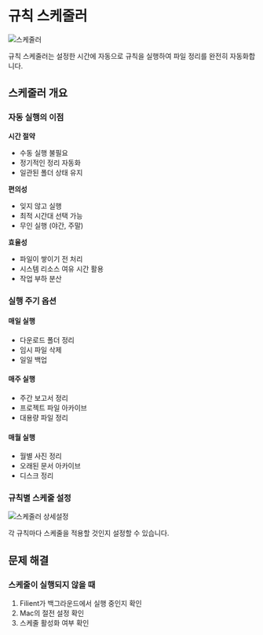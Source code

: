 # 규칙 스케줄러
![스케줄러](/docs/images/scheduler.png)

규칙 스케줄러는 설정한 시간에 자동으로 규칙을 실행하여 파일 정리를 완전히 자동화합니다.

## 스케줄러 개요

### 자동 실행의 이점

**시간 절약**
- 수동 실행 불필요
- 정기적인 정리 자동화
- 일관된 폴더 상태 유지

**편의성**
- 잊지 않고 실행
- 최적 시간대 선택 가능
- 무인 실행 (야간, 주말)

**효율성**
- 파일이 쌓이기 전 처리
- 시스템 리소스 여유 시간 활용
- 작업 부하 분산

### 실행 주기 옵션

#### 매일 실행 
- 다운로드 폴더 정리
- 임시 파일 삭제
- 일일 백업

#### 매주 실행
- 주간 보고서 정리
- 프로젝트 파일 아카이브
- 대용량 파일 정리

#### 매월 실행
- 월별 사진 정리
- 오래된 문서 아카이브
- 디스크 정리

### 규칙별 스케줄 설정
![스케줄러 상세설정](/docs/images/scheduler-rule.png)

각 규칙마다 스케줄을 적용할 것인지 설정할 수 있습니다.

## 문제 해결

### 스케줄이 실행되지 않을 때

1. Filient가 백그라운드에서 실행 중인지 확인
2. Mac의 절전 설정 확인
3. 스케줄 활성화 여부 확인